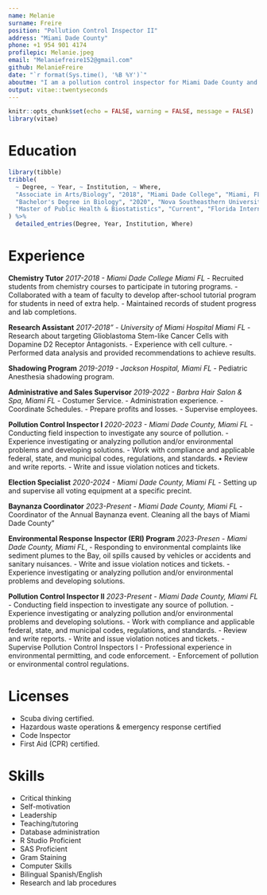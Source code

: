 ```yaml
---
name: Melanie
surname: Freire
position: "Pollution Control Inspector II"
address: "Miami Dade County"
phone: +1 954 901 4174
profilepic: Melanie.jpeg
email: "Melaniefreire152@gmail.com"
github: MelanieFreire
date: "`r format(Sys.time(), '%B %Y')`"
aboutme: "I am a pollution control inspector for Miami Dade County and currently doing a Master's Degree in Public Health & Biostatistics at Florida International University."
output: vitae::twentyseconds
---
```


```r
knitr::opts_chunk$set(echo = FALSE, warning = FALSE, message = FALSE)
library(vitae)
```

# Education

```r
library(tibble)
tribble(
  ~ Degree, ~ Year, ~ Institution, ~ Where,
  "Associate in Arts/Biology", "2018", "Miami Dade College", "Miami, FL",
  "Bachelor's Degree in Biology", "2020", "Nova Southeasthern University", "Miami, FL",
  "Master of Public Health & Biostatistics", "Current", "Florida International University", "Miami, FL"
) %>% 
  detailed_entries(Degree, Year, Institution, Where)
```

# Experience

**Chemistry Tutor** 
*2017-2018 - Miami Dade College Miami FL*
- Recruited students from chemistry courses to participate in tutoring programs.
- Collaborated with a team of faculty to develop after-school
tutorial program for students in need of extra help.
- Maintained records of student progress and lab completions.

**Research Assistant**
*2017-2018" - University of Miami Hospital Miami FL*
- Research about targeting Glioblastoma Stem-like Cancer Cells
with Dopamine D2 Receptor Antagonists.
- Experience with cell culture.
- Performed data analysis and provided recommendations to achieve results.

**Shadowing Program**
*2019-2019 - Jackson Hospital, Miami FL*
- Pediatric Anesthesia shadowing program.

**Administrative and Sales Supervisor**
*2019-2022 - Barbra Hair Salon & Spa, Miami FL* 
- Costumer Service.
- Administration experience.
- Coordinate Schedules.
- Prepare profits and losses.
- Supervise employees.

**Pollution Control Inspector I**
*2020-2023 - Miami Dade County, Miami FL*
- Conducting field inspection to investigate any source of pollution.
- Experience investigating or analyzing pollution and/or
environmental problems and developing solutions.
- Work with compliance and applicable federal, state, and
municipal codes, regulations, and standards. • Review and write reports.
- Write and issue violation notices and tickets.


**Election Specialist** 
*2020-2024 - Miami Dade County, Miami FL*
- Setting up and supervise all voting equipment at a specific precint.

**Baynanza Coordinator**
*2023-Present - Miami Dade County, Miami FL*
- Coordinator of the Annual Baynanza event. Cleaning all the bays of Miami Dade County"

**Environmental Response Inspector (ERI) Program**
*2023-Presen - Miami Dade County, Miami FL*, 
- Responding to environmental complaints like sediment plumes to the Bay, oil spills caused by vehicles or accidents and sanitary nuisances.
- Write and issue violation notices and tickets. 
- Experience investigating or analyzing pollution and/or environmental problems and developing solutions.

**Pollution Control Inspector II**
*2023-Present - Miami Dade County, Miami FL* 
- Conducting field inspection to investigate any source of pollution.
- Experience investigating or analyzing pollution and/or
environmental problems and developing solutions.
- Work with compliance and applicable federal, state, and
municipal codes, regulations, and standards.
- Review and write reports.
- Write and issue violation notices and tickets.
- Supervise Pollution Control Inspectors I
- Professional experience in environmental permitting, and code
enforcement.
- Enforcement of pollution or environmental control regulations.


# Licenses 

- Scuba diving certified.
- Hazardous waste operations & emergency response certified
- Code Inspector
- First Aid (CPR) certified.

# Skills

- Critical thinking
- Self-motivation
- Leadership
- Teaching/tutoring
- Database administration
- R Studio Proficient
- SAS Proficient
- Gram Staining
- Computer Skills
- Bilingual Spanish/English
- Research and lab procedures




